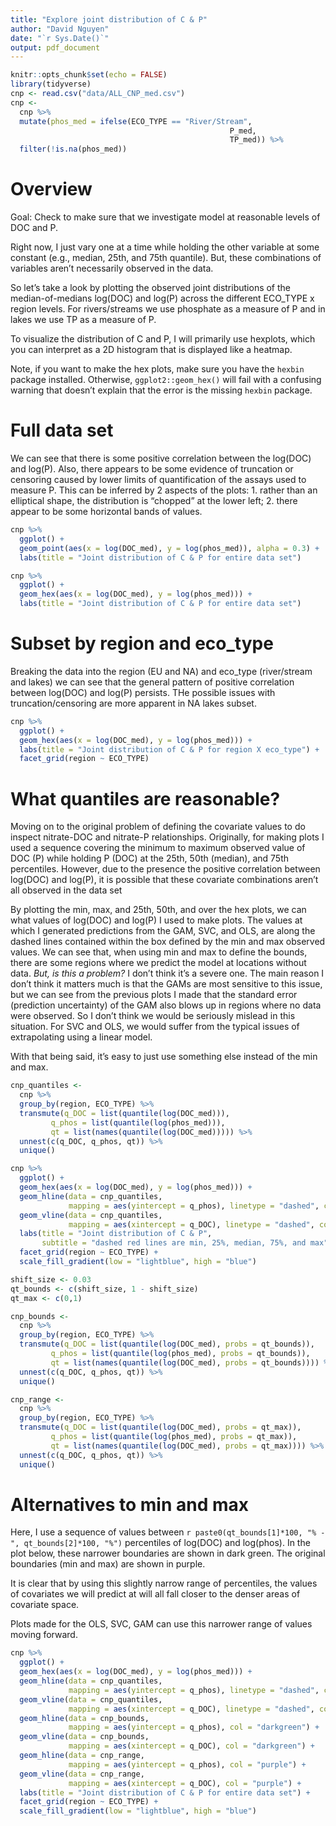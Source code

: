 ```yaml
---
title: "Explore joint distribution of C & P"
author: "David Nguyen"
date: "`r Sys.Date()`"
output: pdf_document
---
```


```r
knitr::opts_chunk$set(echo = FALSE)
library(tidyverse)
cnp <- read.csv("data/ALL_CNP_med.csv")
cnp <- 
  cnp %>% 
  mutate(phos_med = ifelse(ECO_TYPE == "River/Stream", 
                                                 P_med,
                                                 TP_med)) %>%
  filter(!is.na(phos_med))
```

# Overview

Goal: Check to make sure that we investigate model at reasonable levels of DOC and P. 

Right now, I just vary one at a time while holding the other variable at some constant (e.g., median, 25th, and 75th quantile).
But, these combinations of variables aren't necessarily observed in the data.

So let's take a look by plotting the observed joint distributions of the median-of-medians log(DOC) and log(P) across the different ECO_TYPE x region levels. For rivers/streams we use phosphate as a measure of P and in lakes we use TP as a measure of P.

To visualize the distribution of C and P, I will primarily use hexplots, which you can interpret as a 2D histogram that is displayed like a heatmap.

Note, if you want to make the hex plots, make sure you have the `hexbin` package installed. Otherwise, `ggplot2::geom_hex()` will fail with a confusing warning that doesn't explain that the error is the missing `hexbin` package.

# Full data set

We can see that there is some positive correlation between the log(DOC) and log(P). Also, there appears to be some evidence of truncation or censoring caused by lower limits of quantification of the assays used to measure P. This can be inferred by 2 aspects of the plots: 1. rather than an elliptical shape, the distribution is "chopped" at the lower left; 2. there appear to be some horizontal bands of values.

```r
cnp %>% 
  ggplot() +
  geom_point(aes(x = log(DOC_med), y = log(phos_med)), alpha = 0.3) +
  labs(title = "Joint distribution of C & P for entire data set")

cnp %>%
  ggplot() +
  geom_hex(aes(x = log(DOC_med), y = log(phos_med))) +
  labs(title = "Joint distribution of C & P for entire data set") 
```

# Subset by region and eco_type

Breaking the data into the region (EU and NA) and eco_type (river/stream and lakes) we can see that the general pattern of positive correlation between log(DOC) and log(P) persists.
THe possible issues with truncation/censoring are more apparent in NA lakes subset.


```r
cnp %>%
  ggplot() +
  geom_hex(aes(x = log(DOC_med), y = log(phos_med))) +
  labs(title = "Joint distribution of C & P for region X eco_type") +
  facet_grid(region ~ ECO_TYPE)
```

# What quantiles are reasonable?

Moving on to the original problem of defining the covariate values to do inspect nitrate-DOC and nitrate-P relationships.
Originally, for making plots I used a sequence covering the minimum to maximum observed value of DOC (P) while holding P (DOC) at the 25th, 50th (median), and 75th percentiles.
However, due to the presence the positive correlation between log(DOC) and log(P), it is possible that these covariate combinations aren't all observed in the data set

By plotting the min, max, and 25th, 50th, and over the hex plots, we can what values of log(DOC) and log(P) I used to make plots.
The values at which I generated predictions from the GAM, SVC, and OLS, are along the dashed lines contained within the box defined by the min and max observed values.
We can see that, when using min and max to define the bounds, there are some regions where we predict the model at locations without data.
*But, is this a problem?* I don't think it's a severe one. The main reason I don't think it matters much is that the GAMs are most sensitive to this issue, but we can see from the previous plots I made that the standard error (prediction uncertainty) of the GAM also blows up in regions where no data were observed. So I don't think we would be seriously mislead in this situation. For SVC and OLS, we would suffer from the typical issues of extrapolating using a linear model.

With that being said, it's easy to just use something else instead of the min and max.

```r
cnp_quantiles <- 
  cnp %>%
  group_by(region, ECO_TYPE) %>%
  transmute(q_DOC = list(quantile(log(DOC_med))),
         q_phos = list(quantile(log(phos_med))),
         qt = list(names(quantile(log(DOC_med))))) %>%
  unnest(c(q_DOC, q_phos, qt)) %>%
  unique()
```

```r
cnp %>%
  ggplot() +
  geom_hex(aes(x = log(DOC_med), y = log(phos_med))) +
  geom_hline(data = cnp_quantiles,
             mapping = aes(yintercept = q_phos), linetype = "dashed", col = "red" ) +
  geom_vline(data = cnp_quantiles,
             mapping = aes(xintercept = q_DOC), linetype = "dashed", col = "red" ) +
  labs(title = "Joint distribution of C & P",
       subtitle = "dashed red lines are min, 25%, median, 75%, and max") +
  facet_grid(region ~ ECO_TYPE) +
  scale_fill_gradient(low = "lightblue", high = "blue")
```



```r
shift_size <- 0.03
qt_bounds <- c(shift_size, 1 - shift_size)
qt_max <- c(0,1)

cnp_bounds <- 
  cnp %>%
  group_by(region, ECO_TYPE) %>%
  transmute(q_DOC = list(quantile(log(DOC_med), probs = qt_bounds)),
         q_phos = list(quantile(log(phos_med), probs = qt_bounds)),
         qt = list(names(quantile(log(DOC_med), probs = qt_bounds)))) %>%
  unnest(c(q_DOC, q_phos, qt)) %>%
  unique()

cnp_range <- 
  cnp %>%
  group_by(region, ECO_TYPE) %>%
  transmute(q_DOC = list(quantile(log(DOC_med), probs = qt_max)),
         q_phos = list(quantile(log(phos_med), probs = qt_max)),
         qt = list(names(quantile(log(DOC_med), probs = qt_max)))) %>%
  unnest(c(q_DOC, q_phos, qt)) %>%
  unique()
```

# Alternatives to min and max

Here, I use a sequence of values between `r paste0(qt_bounds[1]*100, "% - ", qt_bounds[2]*100, "%")` percentiles of log(DOC) and log(phos). In the plot below, these narrower boundaries are shown in dark green. The original boundaries (min and max) are shown in purple.

It is clear that by using this slightly narrow range of percentiles, the values of covariates we will predict at will all fall closer to the denser areas of covariate space.

Plots made for the OLS, SVC, GAM can use this narrower range of values moving forward.

```r
cnp %>%
  ggplot() +
  geom_hex(aes(x = log(DOC_med), y = log(phos_med))) +
  geom_hline(data = cnp_quantiles,
             mapping = aes(yintercept = q_phos), linetype = "dashed", col = "red" ) +
  geom_vline(data = cnp_quantiles,
             mapping = aes(xintercept = q_DOC), linetype = "dashed", col = "red" ) +
  geom_hline(data = cnp_bounds,
             mapping = aes(yintercept = q_phos), col = "darkgreen") +
  geom_vline(data = cnp_bounds,
             mapping = aes(xintercept = q_DOC), col = "darkgreen") +
  geom_hline(data = cnp_range,
             mapping = aes(yintercept = q_phos), col = "purple") +
  geom_vline(data = cnp_range,
             mapping = aes(xintercept = q_DOC), col = "purple") +
  labs(title = "Joint distribution of C & P for entire data set") +
  facet_grid(region ~ ECO_TYPE) +
  scale_fill_gradient(low = "lightblue", high = "blue")
```

